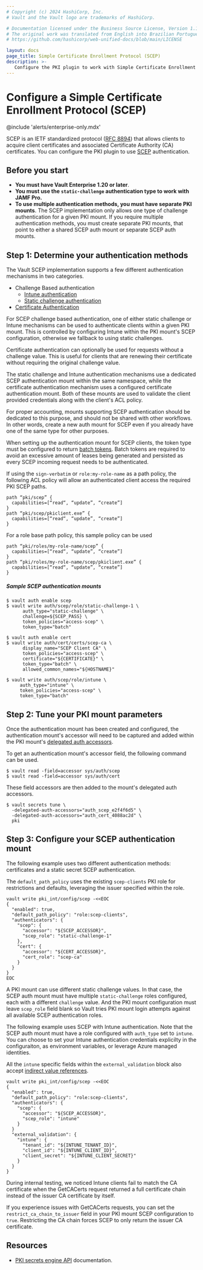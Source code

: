 ```yaml
---
# Copyright (c) 2024 HashiCorp, Inc.
# Vault and the Vault logo are trademarks of HashiCorp.

# Documentation licensed under the Business Source License, Version 1.1.
# The original work was translated from English into Brazilian Portuguese.
# https://github.com/hashicorp/web-unified-docs/blob/main/LICENSE

layout: docs
page_title: Simple Certificate Enrollment Protocol (SCEP)
description: >-
   Configure the PKI plugin to work with Simple Certificate Enrollment Protocol (SCEP).
---
```


# Configure a Simple Certificate Enrollment Protocol (SCEP)

@include 'alerts/enterprise-only.mdx'

SCEP is an IETF standardized protocol ([RFC 8894](https://datatracker.ietf.org/doc/html/rfc8894))
that allows clients to acquire client certificates and associated
Certificate Authority (CA) certificates. You can configure the PKI plugin to
use [SCEP](https://datatracker.ietf.org/doc/html/rfc8894) authentication.

## Before you start

- **You must have Vault Enterprise 1.20 or later**.
- **You must use the `static-challenge` authentication type to work with JAMF Pro.**
- **To use multiple authentication methods, you must have separate PKI mounts**.
  The SCEP implementation only allows one type of challenge authentication for
  a given PKI mount. If you require multiple authentication methods, you must
  create separate PKI mounts, that point to either a shared SCEP auth mount or
  separate SCEP auth mounts.

## Step 1: Determine your authentication methods

The Vault SCEP implementation supports a few different authentication mechanisms in
two categories.

 * Challenge Based authentication
   - [Intune authentication](/vault/docs/auth/scep)
   - [Static challenge authentication](/vault/docs/auth/scep)
 * [Certificate Authentication](/vault/docs/auth/cert)

For SCEP challenge based authentication, one of either static challenge or Intune mechanisms
can be used to authenticate clients within a given PKI mount. This is controlled
by configuring Intune within the PKI mount's SCEP configuration, otherwise we fallback
to using static challenges.

Certificate authentication can optionally be used for requests without a challenge value.
This is useful for clients that are renewing their certificate without
requiring the original challenge value.

The static challenge and Intune authentication mechanisms use a dedicated SCEP
authentication mount within the same namespace, while the certificate authentication
mechanism uses a configured certificate authentication mount. Both of these mounts
are used to validate the client provided credentials along with the client's ACL policy.

For proper accounting, mounts supporting SCEP authentication should be
dedicated to this purpose, and should not be shared with other workflows. In other words,
create a new auth mount for SCEP even if you already have one of the same
type for other purposes.

When setting up the authentication mount for SCEP clients, the token type must
be configured to return [batch tokens](/vault/docs/concepts/tokens#batch-tokens).
Batch tokens are required to avoid an excessive amount of leases being generated
and persisted as every SCEP incoming request needs to be authenticated.

If using the `sign-verbatim` or `role:my-role-name` as a path policy, the following
ACL policy will allow an authenticated client access the required PKI SCEP paths.
```hcl
path “pki/scep” {
  capabilities=[“read“, “update”, “create”]
}
path “pki/scep/pkiclient.exe” {
  capabilities=[“read“, “update”, “create”]
}
```

For a role base path policy, this sample policy can be used
```hcl
path “pki/roles/my-role-name/scep” {
  capabilities=[“read“, “update”, “create”]
}
path “pki/roles/my-role-name/scep/pkiclient.exe” {
  capabilities=[“read“, “update”, “create”]
}
```

##### Sample SCEP authentication mounts

```shell-session
$ vault auth enable scep
$ vault write auth/scep/role/static-challenge-1 \
      auth_type="static-challenge" \
      challenge=${SCEP_PASS} \
      token_policies="access-scep" \
      token_type="batch"
```

```shell-session
$ vault auth enable cert
$ vault write auth/cert/certs/scep-ca \
      display_name="SCEP Client CA" \
      token_policies="access-scep" \
      certificate="${CERTIFICATE}" \
      token_type="batch" \
      allowed_common_names="${HOSTNAME}"
```

```shell-session
$ vault write auth/scep/role/intune \
     auth_type="intune" \
     token_policies="access-scep" \
     token_type="batch"
```

## Step 2: Tune your PKI mount parameters

Once the authentication mount has been created and configured, the authentication mount's accessor
will need to be captured and added within the PKI mount's [delegated auth accessors](/vault/api-docs/system/mounts#delegated_auth_accessors).

To get an authentication mount's accessor field, the following command can be used.

```shell-session
$ vault read -field=accessor sys/auth/scep
$ vault read -field=accessor sys/auth/cert
```

These field accessors are then added to the mount's delegated auth accessors.

```shell-session
$ vault secrets tune \
  -delegated-auth-accessors="auth_scep_e2f4f6d5" \
  -delegated-auth-accessors="auth_cert_4088ac2d" \
  pki
```

## Step 3: Configure your SCEP authentication mount


<Tabs>

<Tab heading="Static challenge">

The following example uses two different authentication methods: certificates
and a static secret SCEP authentication.

The `default_path_policy` uses the existing `scep-clients` PKI role for
restrictions and defaults, leveraging the issuer specified within the role.

```shell-session
vault write pki_int/config/scep -<<EOC
{
  "enabled": true,
  "default_path_policy": "role:scep-clients",
  "authenticators": {
    "scep": {
      "accessor": "${SCEP_ACCESSOR}",
      "scep_role": "static-challenge-1"
    },
    "cert": {
      "accessor": "${CERT_ACCESSOR}",
      "cert_role": "scep-ca"
    }
  }
}
EOC
```

A PKI mount can use different static challenge values. In that case, the SCEP
auth mount must have multiple `static-challenge` roles configured, each with a
different `challenge` value. And the PKI mount configuration must leave
`scep_role` field blank so Vault tries PKI mount login attempts against all
available SCEP authentication roles.

</Tab>

<Tab heading="Intune">

The following example uses SCEP with Intune authentication. Note that the
SCEP auth mount must have a role configured with `auth_type` set to `intune`.
You can choose to set your Intune authentication credentials explicilty in the
configuraiton, as environment variables, or leverage Azure managed identities.

All the `intune` specific fields within the `external_validation` block also
accept [indirect value references](/vault/docs/configuration/seal#indirect-value-references).

```shell-session
vault write pki_int/config/scep -<<EOC
{
  "enabled": true,
  "default_path_policy": "role:scep-clients",
  "authenticators": {
    "scep": {
      "accessor": "${SCEP_ACCESSOR}",
      "scep_role": "intune"
    }
  }
  "external_validation": {
    "intune": {
      "tenant_id": "${INTUNE_TENANT_ID}",
      "client_id": "${INTUNE_CLIENT_ID}",
      "client_secret": "${INTUNE_CLIENT_SECRET}"
    }
  }
}
```

<Note>

During internal testing, we noticed Intune clients fail to match the CA
certificate when the GetCACerts request returned a full certificate chain
instead of the issuer CA certificate by itself.

If you experience issues with GetCACerts requests, you can set the
`restrict_ca_chain_to_issuer` field in your PKI mount SCEP configuration to
`true`. Restricting the CA chain forces SCEP to only return the issuer CA
certificate.

</Note>

</Tab>

</Tabs>




## Resources

- [PKI secrets engine API](/vault/api-docs/secret/pki) documentation.
